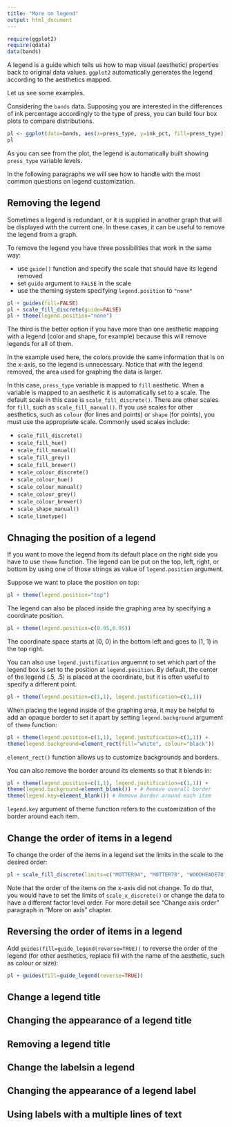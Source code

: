 ```yaml
---
title: "More on legend"
output: html_document
---
```


```r
require(ggplot2)
require(qdata)
data(bands)
```

A legend is a guide which tells us how to map visual (aesthetic) properties back to original data values. 
`ggplot2` automatically generates the legend according to the aesthetics mapped.

<!--
aggiungere immagine legenda (come per assi)
-->

Let us see some examples.

Considering the `bands` data. Supposing you are interested in the differences of ink percentage accordingly to the type of press, you can build four box plots to compare distributions.

```r
pl <- ggplot(data=bands, aes(x=press_type, y=ink_pct, fill=press_type)) + geom_boxplot()
pl
```

As you can see from the plot, the legend is automatically built showing `press_type` variable levels. 

<!--
scrivere come utilizza la legenda (theme, guides, scale)
-->

In the following paragraphs we will see how to handle with the most common questions on legend customization.

## Removing the legend

Sometimes a legend is redundant, or it is supplied in another graph that will be displayed with the current one. In these cases, it can be useful to remove the legend from a graph.

To remove the legend you have three possibilities that work in the same way:

* use `guide()` function and specify the scale that should have its legend removed
* set `guide` argument to `FALSE` in the scale
* use the theming system specifying `legend.position` to `"none"`

```r
pl + guides(fill=FALSE)
pl + scale_fill_discrete(guide=FALSE)
pl + theme(legend.position="none")
```

The third is the better option if you have more than one aesthetic mapping with a legend (color and shape, for example) because this will remove legends for all of them.

In the example used here, the colors provide the same information that is on the x-axis, so the legend is unnecessary. Notice that with the legend removed, the area used for graphing the data is larger.

In this case, `press_type` variable is mapped to `fill` aesthetic. When a variable is mapped to an aesthetic it is automatically set to a scale. The default scale in this case is `scale_fill_discrete()`. There are other scales for `fill`, such as `scale_fill_manual()`. If you use scales for other aesthetics, such as `colour` (for lines and points) or `shape` (for points), you must use the appropriate scale. Commonly used
scales include:

* `scale_fill_discrete()`
* `scale_fill_hue()`
* `scale_fill_manual()`
* `scale_fill_grey()`
* `scale_fill_brewer()`
* `scale_colour_discrete()`
* `scale_colour_hue()`
* `scale_colour_manual()`
* `scale_colour_grey()`
* `scale_colour_brewer()`
* `scale_shape_manual()`
* `scale_linetype()`

<!--
tabella scales nel sito http://www.cookbook-r.com/Graphs/Legends_(ggplot2)/
tenerla per il capitolo More on scales?
--> 

## Chnaging the position of a legend

If you want to move the legend from its default place on the right side you have to use `theme` function. The legend can be put on the top, left, right, or bottom by using one of those strings as value of `legend.position` argument.

Suppose we want to place the position on top:

```r
pl + theme(legend.position="top")
```

The legend can also be placed inside the graphing area by specifying a coordinate position. 

```r
pl + theme(legend.position=c(0.95,0.95))
```

The coordinate space starts at (0, 0) in the bottom left and goes to (1, 1) in the top right.

You can also use `legend.justification` arguemnt to set which part of the legend box is set to the position at `legend.position`. By default, the center of the legend (.5, .5) is placed at the coordinate, but it is often useful to specify a different point.

```r
pl + theme(legend.position=c(1,1), legend.justification=c(1,1))
```

<!--
modificare questo esempio. si capisce a cosa serve legend.justification? 
-->

When placing the legend inside of the graphing area, it may be helpful to add an opaque border to set it apart by setting `legend.background` argument of `theme` function:

```r
pl + theme(legend.position=c(1,1), legend.justification=c(1,1)) +
theme(legend.background=element_rect(fill="white", colour="black"))
```

`element_rect()` function allows us to customize backgrounds and borders.

You can also remove the border around its elements so that it blends in:

```r
pl + theme(legend.position=c(1,1), legend.justification=c(1,1)) +
theme(legend.background=element_blank()) + # Remove overall border
theme(legend.key=element_blank()) # Remove border around each item
```

`legend.key` argument of theme function refers to the customization of the border around each item.

## Change the order of items in a legend

To change the order of the items in a legend set the limits in the scale to the desired order:

```r
pl + scale_fill_discrete(limits=c("MOTTER94", "MOTTER70", "WOODHEADE70", "ALBERT70"))
```

Note that the order of the items on the x-axis did not change. To do that, you would have to set the limits of `scale_x_discrete()` or change the data to have a different factor level order. For more detail see "Change axis order" paragraph in "More on axis" chapter.

## Reversing the order of items in a legend

Add `guides(fill=guide_legend(reverse=TRUE))` to reverse the order of the legend (for other aesthetics, replace fill with the name of the aesthetic, such as colour or size):

```r
pl + guides(fill=guide_legend(reverse=TRUE))
```




<!--
decidere se lasciarlo un paragrafo o metterlo insieme a "Change the order of items in a legend"
-->

## Change a legend title

## Changing the appearance of a legend title

## Removing a legend title

## Change the labelsin a legend

## Changing the appearance of a legend label

## Using labels with a multiple lines of text





